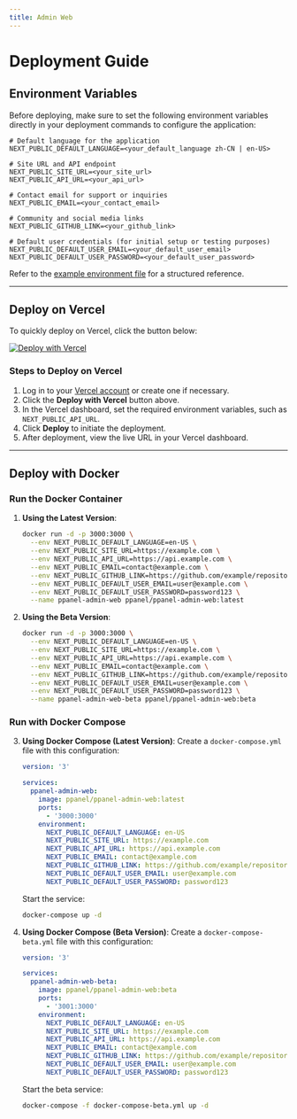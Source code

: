 ```yaml
---
title: Admin Web
---
```


# Deployment Guide

## Environment Variables

Before deploying, make sure to set the following environment variables directly in your deployment commands to configure the application:

```env
# Default language for the application
NEXT_PUBLIC_DEFAULT_LANGUAGE=<your_default_language zh-CN | en-US>

# Site URL and API endpoint
NEXT_PUBLIC_SITE_URL=<your_site_url>
NEXT_PUBLIC_API_URL=<your_api_url>

# Contact email for support or inquiries
NEXT_PUBLIC_EMAIL=<your_contact_email>

# Community and social media links
NEXT_PUBLIC_GITHUB_LINK=<your_github_link>

# Default user credentials (for initial setup or testing purposes)
NEXT_PUBLIC_DEFAULT_USER_EMAIL=<your_default_user_email>
NEXT_PUBLIC_DEFAULT_USER_PASSWORD=<your_default_user_password>
```

Refer to the [example environment file](https://raw.githubusercontent.com/perfect-panel/ppanel-admin-web/refs/heads/main/.env.development) for a structured reference.

---

## Deploy on Vercel

To quickly deploy on Vercel, click the button below:

[![Deploy with Vercel](https://vercel.com/button)](https://vercel.com/new/clone?repository-url=https%3A%2F%2Fgithub.com%2Fperfect-panel%2Fppanel-admin-web&env=NEXT_PUBLIC_API_URL&envDescription=Environment%20Variables%20Description&envLink=https%3A%2F%2Fraw.githubusercontent.com%2Fperfect-panel%2Fppanel-admin-web%2Frefs%2Fheads%2Fmain%2F.env.development&project-name=ppanel-admin-web&repository-name=ppanel-admin-web)

### Steps to Deploy on Vercel

1. Log in to your [Vercel account](https://vercel.com/) or create one if necessary.
2. Click the **Deploy with Vercel** button above.
3. In the Vercel dashboard, set the required environment variables, such as `NEXT_PUBLIC_API_URL`.
4. Click **Deploy** to initiate the deployment.
5. After deployment, view the live URL in your Vercel dashboard.

---

## Deploy with Docker

### Run the Docker Container

1. **Using the Latest Version**:

   ```sh
   docker run -d -p 3000:3000 \
     --env NEXT_PUBLIC_DEFAULT_LANGUAGE=en-US \
     --env NEXT_PUBLIC_SITE_URL=https://example.com \
     --env NEXT_PUBLIC_API_URL=https://api.example.com \
     --env NEXT_PUBLIC_EMAIL=contact@example.com \
     --env NEXT_PUBLIC_GITHUB_LINK=https://github.com/example/repository \
     --env NEXT_PUBLIC_DEFAULT_USER_EMAIL=user@example.com \
     --env NEXT_PUBLIC_DEFAULT_USER_PASSWORD=password123 \
     --name ppanel-admin-web ppanel/ppanel-admin-web:latest
   ```

2. **Using the Beta Version**:

   ```sh
   docker run -d -p 3000:3000 \
     --env NEXT_PUBLIC_DEFAULT_LANGUAGE=en-US \
     --env NEXT_PUBLIC_SITE_URL=https://example.com \
     --env NEXT_PUBLIC_API_URL=https://api.example.com \
     --env NEXT_PUBLIC_EMAIL=contact@example.com \
     --env NEXT_PUBLIC_GITHUB_LINK=https://github.com/example/repository \
     --env NEXT_PUBLIC_DEFAULT_USER_EMAIL=user@example.com \
     --env NEXT_PUBLIC_DEFAULT_USER_PASSWORD=password123 \
     --name ppanel-admin-web-beta ppanel/ppanel-admin-web:beta
   ```

### Run with Docker Compose

3. **Using Docker Compose (Latest Version)**:
   Create a `docker-compose.yml` file with this configuration:

   ```yaml
   version: '3'

   services:
     ppanel-admin-web:
       image: ppanel/ppanel-admin-web:latest
       ports:
         - '3000:3000'
       environment:
         NEXT_PUBLIC_DEFAULT_LANGUAGE: en-US
         NEXT_PUBLIC_SITE_URL: https://example.com
         NEXT_PUBLIC_API_URL: https://api.example.com
         NEXT_PUBLIC_EMAIL: contact@example.com
         NEXT_PUBLIC_GITHUB_LINK: https://github.com/example/repository
         NEXT_PUBLIC_DEFAULT_USER_EMAIL: user@example.com
         NEXT_PUBLIC_DEFAULT_USER_PASSWORD: password123
   ```

   Start the service:

   ```sh
   docker-compose up -d
   ```

4. **Using Docker Compose (Beta Version)**:
   Create a `docker-compose-beta.yml` file with this configuration:

   ```yaml
   version: '3'

   services:
     ppanel-admin-web-beta:
       image: ppanel/ppanel-admin-web:beta
       ports:
         - '3001:3000'
       environment:
         NEXT_PUBLIC_DEFAULT_LANGUAGE: en-US
         NEXT_PUBLIC_SITE_URL: https://example.com
         NEXT_PUBLIC_API_URL: https://api.example.com
         NEXT_PUBLIC_EMAIL: contact@example.com
         NEXT_PUBLIC_GITHUB_LINK: https://github.com/example/repository
         NEXT_PUBLIC_DEFAULT_USER_EMAIL: user@example.com
         NEXT_PUBLIC_DEFAULT_USER_PASSWORD: password123
   ```

   Start the beta service:

   ```sh
   docker-compose -f docker-compose-beta.yml up -d
   ```